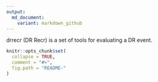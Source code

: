 ```yaml
---
output:
  md_document:
    variant: markdown_github
---
```

drrecr (DR Recr) is a set of tools for evaluating a DR event.

<!-- README.md is generated from README.Rmd. Please edit that file -->

```r
knitr::opts_chunk$set(
  collapse = TRUE,
  comment = "#>",
  fig.path = "README-"
)
```
